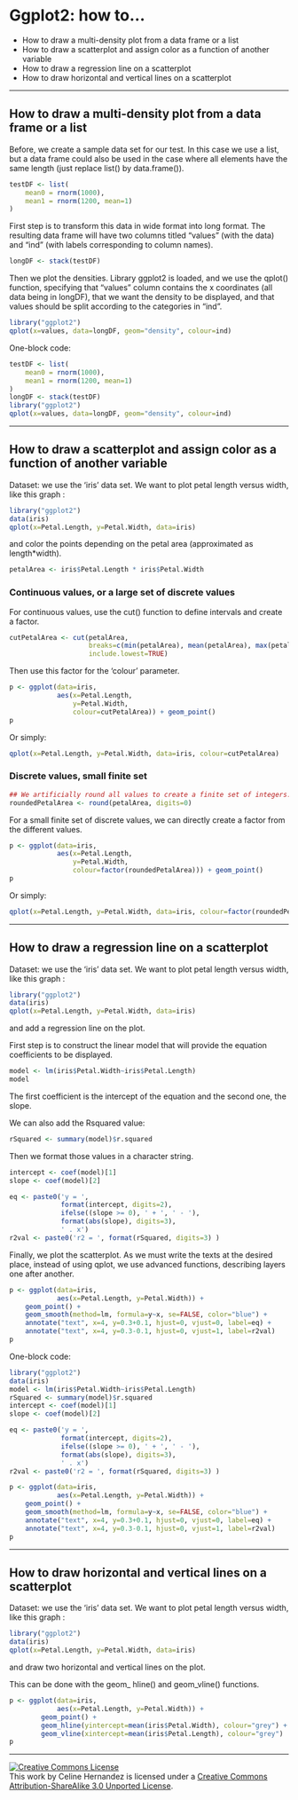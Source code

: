 Ggplot2: how to...
================================================================================

* How to draw a multi-density plot from a data frame or a list
* How to draw a scatterplot and assign color as a function of another variable
* How to draw a regression line on a scatterplot
* How to draw horizontal and vertical lines on a scatterplot

--------------------------------------------------------------------------------

How to draw a multi-density plot from a data frame or a list
--------------------------------------------------------------------------------

Before, we create a sample data set for our test. In this case we use a list, but a data frame could also be used in the case where all elements have the same length (just replace list() by data.frame()). 
```r
testDF <- list(
    mean0 = rnorm(1000),
    mean1 = rnorm(1200, mean=1)
)
```

First step is to transform this data in wide format into long format. The resulting data frame will have two columns titled "values" (with the data) and "ind" (with labels corresponding to column names).
```r
longDF <- stack(testDF)
```

Then we plot the densities. Library ggplot2 is loaded, and we use the qplot() function, specifying that "values" column contains the x coordinates (all data being in longDF), that we want the density to be displayed, and that values should be split according to the categories in "ind".

```r
library("ggplot2")
qplot(x=values, data=longDF, geom="density", colour=ind)
```

One-block code:
```r
testDF <- list(
    mean0 = rnorm(1000),
    mean1 = rnorm(1200, mean=1)
)
longDF <- stack(testDF)
library("ggplot2")
qplot(x=values, data=longDF, geom="density", colour=ind)
```


--------------------------------------------------------------------------------


How to draw a scatterplot and assign color as a function of another variable
--------------------------------------------------------------------------------


Dataset: we use the 'iris' data set. We want to plot petal length versus width, like this graph :
```r
library("ggplot2")
data(iris)
qplot(x=Petal.Length, y=Petal.Width, data=iris)
```
and color the points depending on the petal area (approximated as length*width).
```r
petalArea <- iris$Petal.Length * iris$Petal.Width
```

### Continuous values, or a large set of discrete values 

For continuous values, use the cut() function to define intervals and create a factor.
```r
cutPetalArea <- cut(petalArea,
                    breaks=c(min(petalArea), mean(petalArea), max(petalArea)),
                    include.lowest=TRUE)
```

Then use this factor for the 'colour' parameter.
```r
p <- ggplot(data=iris, 
            aes(x=Petal.Length, 
                y=Petal.Width, 
                colour=cutPetalArea)) + geom_point()
p
```

Or simply:

```r
qplot(x=Petal.Length, y=Petal.Width, data=iris, colour=cutPetalArea)
```

### Discrete values, small finite set

```r
## We artificially round all values to create a finite set of integers...
roundedPetalArea <- round(petalArea, digits=0)
```

For a small finite set of discrete values, we can directly create a factor from the different values. 

```r
p <- ggplot(data=iris, 
            aes(x=Petal.Length, 
                y=Petal.Width, 
                colour=factor(roundedPetalArea))) + geom_point()
p
```

Or simply:

```r
qplot(x=Petal.Length, y=Petal.Width, data=iris, colour=factor(roundedPetalArea))
```


--------------------------------------------------------------------------------

How to draw a regression line on a scatterplot
--------------------------------------------------------------------------------

Dataset: we use the 'iris' data set. We want to plot petal length versus width, like this graph :
```r
library("ggplot2")
data(iris)
qplot(x=Petal.Length, y=Petal.Width, data=iris)
```
and add a regression line on the plot.

First step is to construct the linear model that will provide the equation coefficients to be displayed.
```r
model <- lm(iris$Petal.Width~iris$Petal.Length)
model
```
The first coefficient is the intercept of the equation and the second one, the slope.

We can also add the Rsquared value:
```r
rSquared <- summary(model)$r.squared
```

Then we format those values in a character string.
```r
intercept <- coef(model)[1]
slope <- coef(model)[2]

eq <- paste0('y = ', 
             format(intercept, digits=2), 
             ifelse((slope >= 0), ' + ', ' - '), 
             format(abs(slope), digits=3), 
             ' . x')    
r2val <- paste0('r2 = ', format(rSquared, digits=3) )
```

Finally, we plot the scatterplot. As we must write the texts at the desired place, instead of using qplot, we use advanced functions, describing layers one after another.
```r
p <- ggplot(data=iris, 
            aes(x=Petal.Length, y=Petal.Width)) + 
    geom_point() + 
    geom_smooth(method=lm, formula=y~x, se=FALSE, color="blue") +
    annotate("text", x=4, y=0.3+0.1, hjust=0, vjust=0, label=eq) + 
    annotate("text", x=4, y=0.3-0.1, hjust=0, vjust=1, label=r2val) 
p
```

One-block code:

```r
library("ggplot2")
data(iris)
model <- lm(iris$Petal.Width~iris$Petal.Length)
rSquared <- summary(model)$r.squared
intercept <- coef(model)[1]
slope <- coef(model)[2]

eq <- paste0('y = ', 
             format(intercept, digits=2), 
             ifelse((slope >= 0), ' + ', ' - '), 
             format(abs(slope), digits=3), 
             ' . x')    
r2val <- paste0('r2 = ', format(rSquared, digits=3) )

p <- ggplot(data=iris, 
            aes(x=Petal.Length, y=Petal.Width)) + 
    geom_point() + 
    geom_smooth(method=lm, formula=y~x, se=FALSE, color="blue") +
    annotate("text", x=4, y=0.3+0.1, hjust=0, vjust=0, label=eq) + 
    annotate("text", x=4, y=0.3-0.1, hjust=0, vjust=1, label=r2val) 
p
```

--------------------------------------------------------------------------------

How to draw horizontal and vertical lines on a scatterplot
--------------------------------------------------------------------------------

Dataset: we use the 'iris' data set. We want to plot petal length versus width, like this graph :
```r
library("ggplot2")
data(iris)
qplot(x=Petal.Length, y=Petal.Width, data=iris)
```
and draw two horizontal and vertical lines on the plot.

This can be done with the geom_ hline() and geom_vline() functions.
```r
p <- ggplot(data=iris, 
            aes(x=Petal.Length, y=Petal.Width)) + 
        geom_point() + 
        geom_hline(yintercept=mean(iris$Petal.Width), colour="grey") + 
        geom_vline(xintercept=mean(iris$Petal.Length), colour="grey")
p
```


--------------------------------------------------------------------------------


<a rel="license" href="http://creativecommons.org/licenses/by-sa/3.0/deed.en_US"><img alt="Creative Commons License" style="border-width:0" src="http://i.creativecommons.org/l/by-sa/3.0/80x15.png" /></a><br />This work by <span xmlns:cc="http://creativecommons.org/ns#" property="cc:attributionName">Celine Hernandez</span> is licensed under a <a rel="license" href="http://creativecommons.org/licenses/by-sa/3.0/deed.en_US">Creative Commons Attribution-ShareAlike 3.0 Unported License</a>.